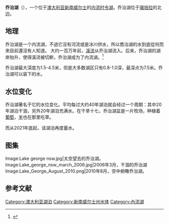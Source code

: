 {{Infobox lake
|lake_name = 乔治湖
|image_lake = Lake George viewed from the Weereewa Lookout August 2020.jpg
|caption_lake = 2007年7月，大雨过后
|location = [[新南威尔士|新南威尔士]]
|coords = {{coord|35|10|S|149|25|E|region:AU_type:waterbody|display=inline,title}}
|lake_type = Intermittent
|inflow = 
|outflow = ''[[不明|不明]]''
|catchment = 
|basin_countries = [[澳大利亚|澳大利亚]]
|length = {{convert|25|km|abbr=on}}
|width = {{convert|10|km|abbr=on}}
|area = 
|depth = {{convert|1|m}}
|max-depth = {{convert|7.5|m|abbr=on}}
|volume = 
|shore = 
|elevation = 
|islands = 
|cities = 
}}
'''乔治湖'''（{{lang-en|Lake George}}），一个位于[[澳大利亚|澳大利亚]][[新南威尔士|新南威尔士]]的[[内流盆地|内流]][[时令湖|时令湖]]。乔治湖位于[[堪培拉|堪培拉]]的北边。

==地理==
乔治湖是一个内流湖，不過它沒有河流或是冰川供水，所以喬治湖的水到底從何而來目前還沒有人知道。
大约一百万年前，[[溪流|溪流]]从乔治湖流入{{link-en|亚斯河| Yass River}}。后来，乔治湖的湖岸抬升，使得溪流被切断，乔治湖成为了内流湖。<ref name="Cartwright">{{cite web |last=Cartwright |first=Sarah |authorlink= |author2=Gary Jones |year=2002 |url=http://freshwater.canberra.edu.au/publications.nsf/6bf76071ddee7e92ca256f1e0014ee1e/27b4c6b20aa3fa56ca256f1900153afc/$FILE/august02.pdf |title=By George, It Really Is a Lake! |format=pdf (see pages 9 - 10) |work=Watershed, Issue No. 27 - August 2002 |publisher=Co-operative Research Centre for Freshwater Ecology |accessdate=2007-10-23 |quote=Lake George, one of the world's oldest lakes, is shallow and has a history of dramatically fluctuating water levels, despite being closed with no outlet. Originally there was no lake at all, and water drained from the Great Dividing Range west to the Yass River. That was before geological uplift, five million years ago, which formed the Lake George Range — a natural dam blocking the creeks. |deadurl=yes |archiveurl=https://web.archive.org/web/20070831203508/http://freshwater.canberra.edu.au/publications.nsf/6bf76071ddee7e92ca256f1e0014ee1e/27b4c6b20aa3fa56ca256f1900153afc/%24FILE/august02.pdf |archivedate=2007-08-31 }}</ref>

乔治湖最大深度为1.5-4.5米，但是大多数湖区只有0.8-1.0深，最深点为7.5米。乔治湖可以装下{{convert|500000000|m3}}的水。

==水位变化==
乔治湖著名于它的水位变化。平均每过大约40年湖泊就会经过一个周期：其中20年湖泊干涸，另外20年湖泊充满水。在干旱十七，乔治湖盆是一片牧场，种植着[[葡萄|葡萄]]，[[羊|羊]]也在那里吃草。

而从2021年底起，该湖泊再度蓄水。

==图集==
<gallery>
Image:Lake george nsw.jpg|太空望去的乔治湖。
Image:Lake_george_nsw_march_2006.jpg|2006年3月，干涸的乔治湖
Image:Lake_George_August_2010.png|2010年8月，空中俯瞰乔治湖。
</gallery>

==参考文献==
{{Reflist|2}}

[[Category:澳大利亚湖泊|Category:澳大利亚湖泊]]
[[Category:新南威尔士州水体|Category:新南威尔士州水体]]
[[Category:內流湖|Category:內流湖]]